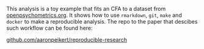 This analysis is a toy example that fits an CFA to a dataset from [openpsychometrics.org](http://openpsychometrics.org/_rawdata/CFCS.zip). It shows how to use `rmarkdown`, `git`, `make` and `docker` to make a reproducible analysis. The repo to the paper that descibes such workflow can be found here:

[github.com/aaronpeikert/reproducible-research](https://github.com/aaronpeikert/reproducible-research)
